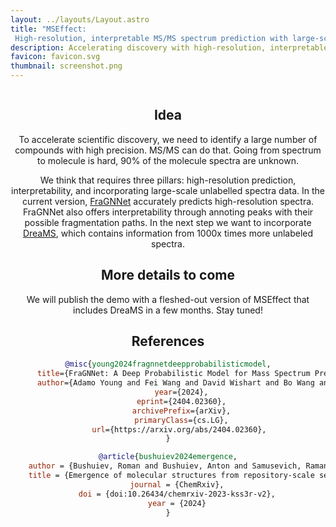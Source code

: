 ```yaml
---
layout: ../layouts/Layout.astro
title: "MSEffect:
 High-resolution, interpretable MS/MS spectrum prediction with large-scale spectra data"
description: Accelerating discovery with high-resolution, interpretable MS/MS spectrum prediction
favicon: favicon.svg
thumbnail: screenshot.png
---
```







<Header
  title={frontmatter.title}
  authors={[
    {
      name: "Andreas Burger",
      url: "https://www.andreas-burger.com/",
      institution: "University of Toronto",
    },
    {
      name: "Adamo Young",
      url: "https://adamoyoung.github.io/",
      institution: "University of Toronto",
    },
    {
      name: "Fei Wang",
      url: "https://www.linkedin.com/in/fei-wang-584a3743/",
      institution: "University of Alberta",
    },
    {
      name: "Luke Zhang",
      url: "https://www.linkedin.com/in/luke-zhang-8022b712b/",
      institution: "University of Toronto",
    },
    {
      name: "Rory Gao",
      url: "https://www.linkedin.com/in/rorygao/",
      institution: "University of Toronto",
    },
    {
      name: "Filip Jozefov",
      url: " https://www.linkedin.com/in/filip-jozefov-55b9a61a0/",
      institution: "IOCB Prague",
    },
    {
      name: "Roman Bushuiev",
      url: "https://www.linkedin.com/in/roman-bushuiev/",
      institution: "IOCB Prague",
    },
  ]}
  conference="🌟 Enveda Seedling Prize Winner and 2nd place overall at the Evolved Bio x ML Hackathon 2024 🌟"
  />

<Figure>
<Image source={prediction} altText="MSEffect prediction" />
</Figure>

<HighlightedSection>

## Idea

To accelerate scientific discovery, we need to identify a large number of compounds with high precision. 
MS/MS can do that. Going from spectrum to molecule is hard, 90% of the molecule spectra are unknown.

We think that requires three pillars: high-resolution prediction, interpretability, and incorporating large-scale unlabelled spectra data.
In the current version, [FraGNNet](https://arxiv.org/abs/2404.02360) accurately predicts high-resolution spectra. FraGNNet also offers interpretability through annoting peaks with their possible fragmentation paths.
In the next step we want to incorporate [DreaMS](https://chemrxiv.org/engage/chemrxiv/article-details/6626775021291e5d1d61967f), which contains information from 1000x times more unlabeled spectra.

</HighlightedSection>

<Figure>
    <YouTubeVideo videoId="X6AlzlAQ18E" />
</Figure>

## More details to come
We will publish the demo with a fleshed-out version of MSEffect that includes DreaMS in a few months. Stay tuned!


## References

```bibtex
@misc{young2024fragnnetdeepprobabilisticmodel,
      title={FraGNNet: A Deep Probabilistic Model for Mass Spectrum Prediction}, 
      author={Adamo Young and Fei Wang and David Wishart and Bo Wang and Hannes Röst and Russ Greiner},
      year={2024},
      eprint={2404.02360},
      archivePrefix={arXiv},
      primaryClass={cs.LG},
      url={https://arxiv.org/abs/2404.02360}, 
}

@article{bushuiev2024emergence,
    author = {Bushuiev, Roman and Bushuiev, Anton and Samusevich, Raman and Brungs, Corinna and Sivic, Josef and Pluskal, Tomáš},
    title = {Emergence of molecular structures from repository-scale self-supervised learning on tandem mass spectra},
    journal = {ChemRxiv},
    doi = {doi:10.26434/chemrxiv-2023-kss3r-v2},
    year = {2024}
}
```
